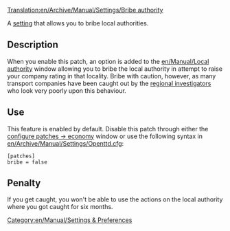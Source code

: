 [[Translation:en/Archive/Manual/Settings/Bribe authority]]


A [[en/Archive/Manual/Settings/Advanced Settings|setting]] that allows you to bribe local authorities.

== Description ==
When you enable this patch, an option is added to the [[en/Manual/Local authority]] window allowing you to bribe the local authority in attempt to raise your company rating in that locality. Bribe with caution, however, as many transport companies have been caught out by the [[en/Archive/Manual/Regional Investigator|regional investigators]] who look very poorly upon this behaviour. {{en/Note|You can not bribe local authorities to raise your company rating above 'Excellent'}}

== Use ==
This feature is enabled by default. Disable this patch through either the [[en/Archive/Manual/Settings/Configuring patches/Construction|configure patches -> economy]] window or use the following syntax in [[en/Archive/Manual/Settings/Openttd.cfg]]:
<pre>[patches]
bribe = false</pre>

== Penalty ==
If you get caught, you won't be able to use the actions on the local authority where you got caught for six months. 

[[Category:en/Manual/Settings & Preferences]]